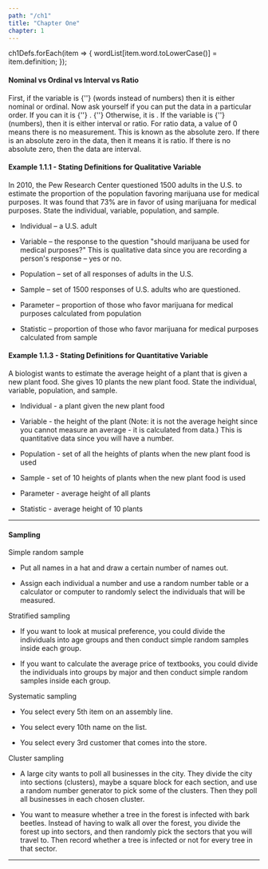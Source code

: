 ```yaml
---
path: "/ch1"
title: "Chapter One"
chapter: 1
---
```



ch1Defs.forEach(item => {
  wordList[item.word.toLowerCase()] = item.definition;
});

#### Nominal vs Ordinal vs Interval vs Ratio

<Indent>
First, if the variable is <WordSpan word="qualitative" definition={wordList['qualitative']}/>
{''} (words instead of numbers) then it is either nominal or ordinal.
Now ask yourself if you can put the data in a particular order. If you can it is
{''} <WordSpan word="ordinal" definition={wordList['ordinal']}/>. {''}
Otherwise, it is <WordSpan word="nominal" definition={wordList['nominal']}/>.
If the variable is <WordSpan word="quantitative" definition={wordList['quantitative']}/>
{''} (numbers), then it is either interval or ratio. For ratio data,
a value of 0 means there is no measurement. This is known as the absolute zero.
If there is an absolute zero in the data, then it means it is ratio. If there is no
absolute zero, then the data are interval.
</Indent>

<Spacer/>


#### Example 1.1.1 - Stating Definitions for Qualitative Variable

<Indent>
In 2010, the Pew Research Center questioned 1500 adults in the U.S. to
estimate the proportion of the population favoring marijuana use for medical
purposes. It was found that 73% are in favor of using marijuana for medical
purposes. State the individual, variable, population, and sample.

<ListSpacer/>

- Individual – a U.S. adult

- Variable – the response to the question "should marijuana be used for medical purposes?" This is
qualitative data since you are recording a person's response – yes or no.

- Population – set of all responses of adults in the U.S.

- Sample – set of 1500 responses of U.S. adults who are questioned.

- Parameter – proportion of those who favor marijuana for medical purposes calculated from population

- Statistic – proportion of those who favor marijuana for medical purposes calculated from sample


</Indent>

<Spacer/>


#### Example 1.1.3 - Stating Definitions for Quantitative Variable

<Indent>
A biologist wants to estimate the average height of a plant that is given a
new plant food. She gives 10 plants the new plant food. State the individual,
variable, population, and sample.

<ListSpacer/>

- Individual - a plant given the new plant food

- Variable - the height of the plant (Note: it is not the average height since you cannot measure an
average - it is calculated from data.) This is quantitative data since you will have a number.

- Population - set of all the heights of plants when the new plant food is used

- Sample - set of 10 heights of plants when the new plant food is used

- Parameter - average height of all plants

- Statistic - average height of 10 plants

</Indent>

---

#### Sampling

<ListSpacer/>

<Indent>

Simple random sample

- Put all names in a hat and draw a certain number of names out.

- Assign each individual a number and use a random number table or
a calculator or computer to randomly select the individuals that
will be measured.

</Indent>

<Indent>

Stratified sampling

- If you want to look at musical preference, you could divide the
individuals into age groups and then conduct simple random samples
inside each group.

- If you want to calculate the average price of textbooks, you could
divide the individuals into groups by major and then conduct simple
random samples inside each group.

</Indent>

<Indent>

Systematic sampling

- You select every 5th item on an assembly line.

- You select every 10th name on the list.

- You select every 3rd customer that comes into the store.

</Indent>

<Indent>

Cluster sampling

- A large city wants to poll all businesses in the city. They divide
the city into sections (clusters), maybe a square block for each
section, and use a random number generator to pick some of the clusters.
Then they poll all businesses in each chosen cluster.

- You want to measure whether a tree in the forest is infected with
bark beetles. Instead of having to walk all over the forest, you divide
the forest up into sectors, and then randomly pick the sectors that
you will travel to. Then record whether a tree is infected or not
for every tree in that sector.

</Indent>

---

<DefinitionList json={ch1Defs}/>